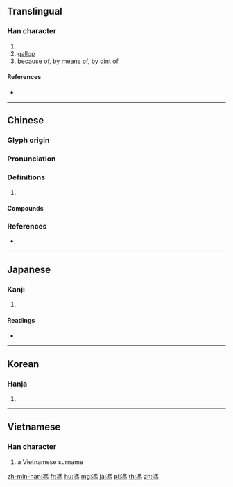 {{character info/new}}
{{also|冯}}
==Translingual==

===Han character===
{{Han char|rn=187|rad=馬|as=02|sn=12|four=31127|canj=IMSQF|ids=⿰冫馬}}

# {{surname|lang=zh}}
# [[gallop]]
# [[because of]], [[by means of]], [[by dint of]]

====References====
* {{Han ref|kx=1433.110|dkj=44579|dj=1958.050|hdz=74540.030|uh=99AE|ud=39342|bh=B6BE|bd=46782}}

----

==Chinese==
{{zh-forms|s=冯}}

===Glyph origin===
{{Han etym}}

===Pronunciation===
{{zh-pron
|m=féng
|c=fung4
|mn=pâng
|mc=y
|oc=y
|cat=
}}

===Definitions===
{{zh-hanzi}}

# {{rfdef|zh}}

====Compounds====
{{zh-der|再作馮婦|又作馮婦|暴虎馮河|重作馮婦|馮唐|馮唐易老|馮夢龍|馮夷|馮婦|馮延巳|馮心|馮河|馮玉祥|馮虛|馮虛御風|馮諼|馮諼彈鋏|馮諼燒券|馮軾|馮驩|馮魁}}

===References===
* {{R:yue:Hanzi}}

----

==Japanese==

===Kanji===
{{ja-kanji|grade=|rs=馬02}}

# {{defn|lang=ja|sort=馬02}}

====Readings====
* {{ja-readings|on=[[ひょう]] (hyō), [[ふう]] (fū)|kun=[[よる]] (yoru), [[たのむ]] (tanomu)}}

----

==Korean==

===Hanja===
{{ko-hanja|hangeul=풍|eumhun=|rv=pung|mr=p'ung|y=phung}}

# {{defn|lang=ko|sort=馬02}}

----

==Vietnamese==

===Han character===
{{vi-hantu|[[Phùng]], [[bằng]]|rs=馬02}}

# a Vietnamese surname

[[zh-min-nan:馮]]
[[fr:馮]]
[[hu:馮]]
[[mg:馮]]
[[ja:馮]]
[[pl:馮]]
[[th:馮]]
[[zh:馮]]